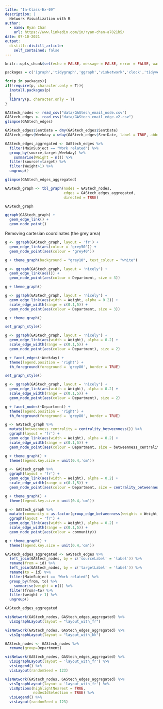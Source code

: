 ```yaml
---
title: "In-Class-Ex-09"
description: |
  Network Visualization with R
author:
  - name: Ryan Chan
    url: https://www.linkedin.com/in/ryan-chan-a7021b5/
date: 07-10-2021
output:
  distill::distill_article:
    self_contained: false
---
```



```r
knitr::opts_chunk$set(echo = FALSE, message = FALSE, error = FALSE, warning = FALSE, fig.retina = 3)
```

```r

packages = c('igraph','tidygraph','ggraph','visNetwork','clock','tidyverse','lubridate')

for(p in packages){
if(!require(p, character.only = T)){
  install.packages(p)
  }
  library(p, character.only = T)
}

```


```r

GAStech_nodes <- read_csv("data/GAStech_email_node.csv")
GAStech_edges <- read_csv("data/GAStech_email_edge-v2.csv")
glimpse(GAStech_edges)

```

```r

GAStech_edges$SentDate = dmy(GAStech_edges$SentDate)
GAStech_edges$Weekday = wday(GAStech_edges$SentDate, label = TRUE, abbr = FALSE)

```


```r

GAStech_edges_aggregated <- GAStech_edges %>%
  filter(MainSubject == "Work related") %>%
  group_by(source,target,Weekday) %>%
    summarise(Weight = n()) %>%
  filter(source!=target) %>%
  filter(Weight>1) %>%
  ungroup()

glimpse(GAStech_edges_aggregated)

```


```r

GAStech_graph <- tbl_graph(nodes = GAStech_nodes,
                           edges = GAStech_edges_aggregated,
                           directed = TRUE)

GAStech_graph

```


```r

ggraph(GAStech_graph) +
  geom_edge_link() +
  geom_node_point()

```
Removing cartesian coordinates (the grey area)
```r

g <- ggraph(GAStech_graph, layout = 'fr') +
  geom_edge_link(aes(colour = 'grey50')) +
  geom_node_point(aes(colour = 'grey40'))

g + theme_graph(background = "grey10", text_colour = "white")

```


```r

g <- ggraph(GAStech_graph, layout = 'nicely') +
  geom_edge_link(aes()) +
  geom_node_point(aes(colour = Department, size = 3))

g + theme_graph()

```

```r

g <- ggraph(GAStech_graph, layout = 'nicely') +
  geom_edge_link(aes(width = Weight, alpha = 0.2)) +
  scale_edge_width(range = c(0.1,5)) +
  geom_node_point(aes(colour = Department, size = 3))

g + theme_graph()

```

```r

set_graph_style()

g <- ggraph(GAStech_graph, layout = 'nicely') +
  geom_edge_link(aes(width = Weight), alpha = 0.2) +
  scale_edge_width(range = c(0.1,5)) +
  geom_node_point(aes(colour = Department), size = 2) 

g + facet_edges(~Weekday) +
  theme(legend.position = 'right') +
  th_foreground(foreground = 'grey80', border = TRUE)

```

```r

set_graph_style()

g <- ggraph(GAStech_graph, layout = 'nicely') +
  geom_edge_link(aes(width = Weight), alpha = 0.2) +
  scale_edge_width(range = c(0.1,5)) +
  geom_node_point(aes(colour = Department), size = 2) 

g + facet_nodes(~Department) +
  theme(legend.position = 'right') +
  th_foreground(foreground = 'grey80', border = TRUE)

```

```r

g <- GAStech_graph %>%
  mutate(betweenness_centrality = centrality_betweenness()) %>%
  ggraph(layout = 'fr') +
  geom_edge_link(aes(width = Weight), alpha = 0.2) +
  scale_edge_width(range = c(0.1,5)) +
  geom_node_point(aes(colour = Department, size = betweenness_centrality))

g + theme_graph() +
  theme(legend.key.size = unit(0.4,'cm'))


```

```r

g <- GAStech_graph %>%
  ggraph(layout = 'fr') +
  geom_edge_link(aes(width = Weight), alpha = 0.2) +
  scale_edge_width(range = c(0.1,5)) +
  geom_node_point(aes(colour = Department, size = centrality_betweenness()))

g + theme_graph() +
  theme(legend.key.size = unit(0.4,'cm'))


```





```r

g <- GAStech_graph %>%
  mutate(community = as.factor(group_edge_betweenness(weights = Weight, directed = TRUE))) %>%
  ggraph(layout = 'fr') +
  geom_edge_link(aes(width = Weight), alpha = 0.2) +
  scale_edge_width(range = c(0.1,5)) +
  geom_node_point(aes(colour = community))

g + theme_graph() +
  theme(legend.key.size = unit(0.4,'cm'))


```

```r

GAStech_edges_aggregated <- GAStech_edges %>%
  left_join(GAStech_nodes, by = c('sourceLabel' = 'label')) %>%
  rename(from = id) %>%
  left_join(GAStech_nodes, by = c('targetLabel' = 'label')) %>%
  rename(to = id) %>%
  filter(MainSubject == 'Work related') %>%
  group_by(from, to) %>%
    summarise(weight = n()) %>%
  filter(from!=to) %>%
  filter(weight > 1) %>%
  ungroup()

GAStech_edges_aggregated

```


```r

visNetwork(GAStech_nodes, GAStech_edges_aggregated) %>%
  visIgraphLayout(layout = "layout_with_fr")

```

```r

visNetwork(GAStech_nodes, GAStech_edges_aggregated) %>%
  visIgraphLayout(layout = "layout_with_kk")

```


```r

GAStech_nodes <- GAStech_nodes %>%
  rename(group=Department)

```



```r

visNetwork(GAStech_nodes, GAStech_edges_aggregated) %>%
  visIgraphLayout(layout = 'layout_with_fr') %>%
  visLegend() %>%
  visLayout(randomSeed = 123)

```



```r

visNetwork(GAStech_nodes, GAStech_edges_aggregated) %>%
  visIgraphLayout(layout = 'layout_with_fr') %>%
  visOptions(highlightNearest = TRUE,
             nodesIdSelection = TRUE) %>%
  visLegend() %>%
  visLayout(randomSeed = 123)

```




















































































































